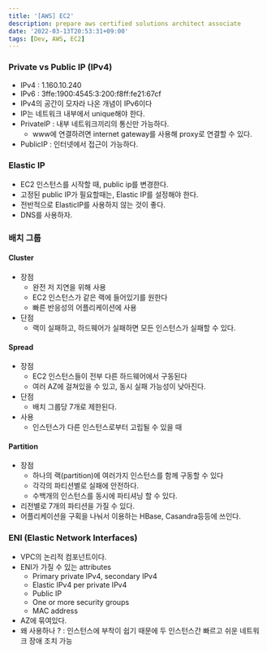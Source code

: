 ```yaml
---
title: '[AWS] EC2'
description: prepare aws certified solutions architect associate
date: '2022-03-13T20:53:31+09:00'
tags: [Dev, AWS, EC2]
---
```


### Private vs Public IP (IPv4)
- IPv4 : 1.160.10.240
- IPv6 : 3ffe:1900:4545:3:200:f8ff:fe21:67cf
- IPv4의 공간이 모자라 나온 개념이 IPv6이다
- IP는 네트워크 내부에서 unique해야 한다.
- PrivateIP : 내부 네트워크끼리의 통신만 가능하다.
    - www에 연결하려면 internet gateway를 사용해 proxy로 연결할 수 있다.
- PublicIP : 인터넷에서 접근이 가능하다.

### Elastic IP
- EC2 인스턴스를 시작할 때, public ip를 변경한다.
- 고정된 public IP가 필요할때는, Elastic IP를 설정해야 한다.
- 전반적으로 ElasticIP를 사용하지 않는 것이 좋다.
- DNS를 사용하자.

### 배치 그룹
#### Cluster
- 장점
    - 완전 저 지연을 위해 사용
    - EC2 인스턴스가 같은 랙에 들어있기를 원한다
    - 빠른 반응성의 어플리케이션에 사용
- 단점
    - 랙이 실패하고, 하드웨어가 실패하면 모든 인스턴스가 실패할 수 있다.

#### Spread
- 장점
    - EC2 인스턴스들이 전부 다른 하드웨어에서 구동된다
    - 여러 AZ에 걸쳐있을 수 있고, 동시 실패 가능성이 낮아진다.
- 단점
    - 배치 그룹당 7개로 제한된다.
- 사용
    - 인스턴스가 다른 인스턴스로부터 고립될 수 있을 때

#### Partition
- 장점
    - 하나의 랙(partition)에 여러가지 인스턴스를 함께 구동할 수 있다
    - 각각의 파티션별로 실패에 안전하다.
    - 수백개의 인스턴스를 동시에 파티셔닝 할 수 있다.
- 리전별로 7개의 파티션을 가질 수 있다.
- 어플리케이션을 구획을 나눠서 이용하는 HBase, Casandra등등에 쓰인다.

### ENI (Elastic Network Interfaces)
- VPC의 논리적 컴포넌트이다.
- ENI가 가질 수 있는 attributes
    - Primary private IPv4, secondary IPv4
    - Elastic IPv4 per private IPv4
    - Public IP
    - One or more security groups
    - MAC address
- AZ에 묶여있다.
- 왜 사용하나 ? : 인스턴스에 부착이 쉽기 때문에 두 인스턴스간 빠르고 쉬운 네트워크 장애 조치 가능